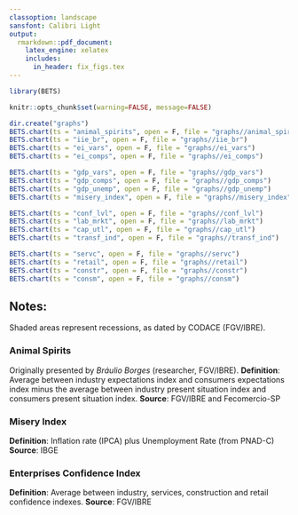 ```yaml
---
classoption: landscape
sansfont: Calibri Light
output:
  rmarkdown::pdf_document:
    latex_engine: xelatex
    includes:  
      in_header: fix_figs.tex
---
```


\fontfamily{lmss}\selectfont

```r
library(BETS)
```

```r
knitr::opts_chunk$set(warning=FALSE, message=FALSE)
```

\fancypagestyle{plain}{
  \fancyhf{}%
  \setlength{\headheight}{40pt} 
  \fancyhead[L]{
    \includegraphics[width=\linewidth,height=35pt]{logo_sentiment} }
  \fancyfoot[L]{
     {\fontfamily{lmss}\selectfont
     {\small Charts generated by the \textbf{BETS R Package} on `r Sys.Date()` $\diamond$ \textbf{\url{https://github.com/pedrocostaferreira/BETS}}}}
  }
  \fancyfoot[R]{
    \thepage\  / \pageref{LastPage} }
}
\pagestyle{plain}


```r
dir.create("graphs")
BETS.chart(ts = "animal_spirits", open = F, file = "graphs//animal_spirits")
BETS.chart(ts = "iie_br", open = F, file = "graphs//iie_br")
BETS.chart(ts = "ei_vars", open = F, file = "graphs//ei_vars")
BETS.chart(ts = "ei_comps", open = F, file = "graphs//ei_comps")
```


\begin{figure}[h]
\begin{subfigure}{.5\textwidth}
  \centering
  \includegraphics[width=11.5cm,keepaspectratio]{graphs/animal_spirits}
  \label{ipca}
\end{subfigure}
~
\begin{subfigure}{.5\textwidth}
  \centering
  \includegraphics[width=11.5cm,keepaspectratio]{graphs/ei_vars}
  \label{cut}
\end{subfigure}
~
\begin{subfigure}{.5\textwidth}
  \centering
  \includegraphics[width=11.5cm,keepaspectratio]{graphs/iie_br}
  \label{cut}
\end{subfigure}
~
\begin{subfigure}{.5\textwidth}
  \centering
  \includegraphics[width=11.5cm,keepaspectratio]{graphs/ei_comps}
  \label{cut}
\end{subfigure}
\end{figure}


```r
BETS.chart(ts = "gdp_vars", open = F, file = "graphs//gdp_vars")
BETS.chart(ts = "gdp_comps", open = F, file = "graphs//gdp_comps")
BETS.chart(ts = "gdp_unemp", open = F, file = "graphs//gdp_unemp")
BETS.chart(ts = "misery_index", open = F, file = "graphs//misery_index")
```


\begin{figure}[h]
\begin{subfigure}{.5\textwidth}
  \centering
  \includegraphics[width=11.5cm,keepaspectratio]{graphs/gdp_vars}
  \label{ipca}
\end{subfigure}
~
\begin{subfigure}{.5\textwidth}
  \centering
  \includegraphics[width=11.5cm,keepaspectratio]{graphs/gdp_comps}
  \label{cut}
\end{subfigure}
~
\begin{subfigure}{.5\textwidth}
  \centering
  \includegraphics[width=11.5cm,keepaspectratio]{graphs/gdp_unemp}
  \label{cut}
\end{subfigure}
~
\begin{subfigure}{.5\textwidth}
  \centering
  \includegraphics[width=11.5cm,keepaspectratio]{graphs/misery_index}
  \label{cut}
\end{subfigure}
\end{figure}

```r
BETS.chart(ts = "conf_lvl", open = F, file = "graphs//conf_lvl")
BETS.chart(ts = "lab_mrkt", open = F, file = "graphs//lab_mrkt")
BETS.chart(ts = "cap_utl", open = F, file = "graphs//cap_utl")
BETS.chart(ts = "transf_ind", open = F, file = "graphs//transf_ind")
```


\begin{figure}[h]
\begin{subfigure}{.5\textwidth}
  \centering
  \includegraphics[width=11.5cm,keepaspectratio]{graphs/conf_lvl}
  \label{ipca}
\end{subfigure}
~
\begin{subfigure}{.5\textwidth}
  \centering
  \includegraphics[width=11.5cm,keepaspectratio]{graphs/lab_mrkt}
  \label{cut}
\end{subfigure}
~
\begin{subfigure}{.5\textwidth}
  \centering
  \includegraphics[width=11.5cm,keepaspectratio]{graphs/cap_utl}
  \label{cut}
\end{subfigure}
~
\begin{subfigure}{.5\textwidth}
  \centering
  \includegraphics[width=11.5cm,keepaspectratio]{graphs/transf_ind}
  \label{cut}
\end{subfigure}
\end{figure}


```r
BETS.chart(ts = "servc", open = F, file = "graphs//servc")
BETS.chart(ts = "retail", open = F, file = "graphs//retail")
BETS.chart(ts = "constr", open = F, file = "graphs//constr")
BETS.chart(ts = "consm", open = F, file = "graphs//consm")
```


\begin{figure}[h]
\begin{subfigure}{.5\textwidth}
  \centering
  \includegraphics[width=11.5cm,keepaspectratio]{graphs/servc}
  \label{ipca}
\end{subfigure}
~
\begin{subfigure}{.5\textwidth}
  \centering
  \includegraphics[width=11.5cm,keepaspectratio]{graphs/retail}
  \label{cut}
\end{subfigure}
~
\begin{subfigure}{.5\textwidth}
  \centering
  \includegraphics[width=11.5cm,keepaspectratio]{graphs/constr}
  \label{cut}
\end{subfigure}
~
\begin{subfigure}{.5\textwidth}
  \centering
  \includegraphics[width=11.5cm,keepaspectratio]{graphs/consm}
  \label{cut}
\end{subfigure}
\end{figure}


## Notes:

Shaded areas represent recessions, as dated by CODACE (FGV/IBRE).

### Animal Spirits

Originally presented by *Bráulio Borges* (researcher, FGV/IBRE).
**Definition**: Average between industry expectations index and consumers expectations index minus the average between industry present situation index and consumers present situation index.
**Source**: FGV/IBRE and Fecomercio-SP

### Misery Index

**Definition**: Inflation rate (IPCA) plus Unemployment Rate (from PNAD-C)
**Source**: IBGE

### Enterprises Confidence Index

**Definition**: Average between industry, services, construction and retail confidence indexes.
**Source**: FGV/IBRE


